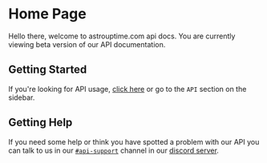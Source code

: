 
# Home Page

Hello there, welcome to astrouptime.com api docs. You are currently viewing beta version of our API documentation.

## Getting Started
If you're looking for API usage, [click here](/api-docs/getting-started) or go to the `API` section on the sidebar.

## Getting Help

If you need some help or think you have spotted a problem with our API you can talk to us in our [`#api-support`](https://discord.com/channels/849325257503408198/952259995964149850) channel in our [discord server](https://discord.gg/M4FxxU9Ksj).